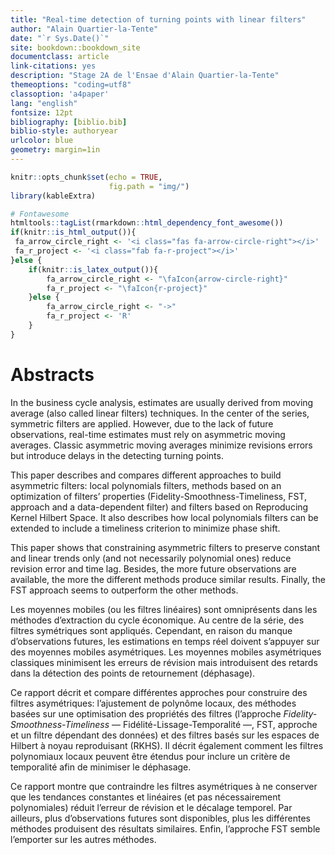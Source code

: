 ```yaml
--- 
title: "Real-time detection of turning points with linear filters"
author: "Alain Quartier-la-Tente"
date: "`r Sys.Date()`"
site: bookdown::bookdown_site
documentclass: article
link-citations: yes
description: "Stage 2A de l'Ensae d'Alain Quartier-la-Tente"
themeoptions: "coding=utf8"
classoption: 'a4paper'
lang: "english"
fontsize: 12pt
bibliography: [biblio.bib]
biblio-style: authoryear
urlcolor: blue
geometry: margin=1in
---
```


```r
knitr::opts_chunk$set(echo = TRUE,
                      fig.path = "img/")
library(kableExtra)

# Fontawesome
htmltools::tagList(rmarkdown::html_dependency_font_awesome())
if(knitr::is_html_output()){
 fa_arrow_circle_right <- '<i class="fas fa-arrow-circle-right"></i>'
 fa_r_project <- '<i class="fab fa-r-project"></i>'
}else {
    if(knitr::is_latex_output()){
        fa_arrow_circle_right <- "\faIcon{arrow-circle-right}"
        fa_r_project <- "\faIcon{r-project}"
    }else {
        fa_arrow_circle_right <- "->"
        fa_r_project <- 'R'
    }
}
```

\newpage

# Abstracts {-}

:::: {.abstract data-latex=""}
In the business cycle analysis, estimates are usually derived from moving average (also called linear filters) techniques. 
In the center of the series, symmetric filters are applied. 
However, due to the lack of future observations, real-time estimates must rely on asymmetric moving averages.
Classic asymmetric moving averages minimize revisions errors but introduce delays in the detecting turning points.

This paper describes and compares different approaches to build asymmetric filters: local polynomials filters, methods based on an optimization of filters' properties (Fidelity-Smoothness-Timeliness, FST, approach and a data-dependent filter) and filters based on Reproducing Kernel Hilbert Space.
It also describes how local polynomials filters can be extended to include a timeliness criterion to minimize phase shift.

This paper shows that constraining asymmetric filters to preserve constant and linear trends only (and not necessarily polynomial ones) reduce revision error and time lag. 
Besides, the more future observations are available, the more the different methods produce similar results.
Finally, the FST approach seems to outperform the other methods.
::::

\renewcommand{\abstractname}{Résumé}

:::: {.abstract data-latex=""}
Les moyennes mobiles (ou les filtres linéaires) sont omniprésents dans les méthodes d'extraction du cycle économique.
Au centre de la série, des filtres symétriques sont appliqués.
Cependant, en raison du manque d'observations futures, les estimations en temps réel doivent s'appuyer sur des moyennes mobiles asymétriques.
Les moyennes mobiles asymétriques classiques minimisent les erreurs de révision mais introduisent des retards dans la détection des points de retournement (déphasage).

Ce rapport décrit et compare différentes approches pour construire des filtres asymétriques: l'ajustement de polynôme locaux, des méthodes basées sur une optimisation des propriétés des filtres (l'approche *Fidelity-Smoothness-Timeliness* --- Fidélité-Lissage-Temporalité ---, FST, approche et un filtre dépendant des données) et des filtres basés sur les espaces de Hilbert à noyau reproduisant (RKHS).
Il décrit également comment les filtres polynomiaux locaux peuvent être étendus pour inclure un critère de temporalité afin de minimiser le déphasage.

Ce rapport montre que contraindre les filtres asymétriques à ne conserver que les tendances constantes et linéaires (et pas nécessairement polynomiales) réduit l'erreur de révision et le décalage temporel.
Par ailleurs, plus d'observations futures sont disponibles, plus les différentes méthodes produisent des résultats similaires.
Enfin, l'approche FST semble l'emporter sur les autres méthodes.
::::


\newpage

